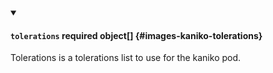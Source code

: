 


<details className="config-field" data-expandable="true" open>
<summary>

#### `tolerations` <span className="config-field-required" data-required="false">required</span> <span className="config-field-type">object[]</span> <span className="config-field-default"></span> <span className="config-field-enum"></span> {#images-kaniko-tolerations}

Tolerations is a tolerations list to use for the kaniko pod.

</summary>

<PartialTolerationsreference />


</details>
